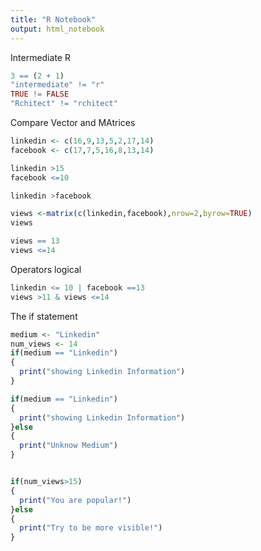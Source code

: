 ```yaml
---
title: "R Notebook"
output: html_notebook
---
```


Intermediate R

```r

3 == (2 + 1)
"intermediate" != "r"
TRUE != FALSE
"Rchitect" != "rchitect"

```

Compare Vector and MAtrices
```r
linkedin <- c(16,9,13,5,2,17,14)
facebook <- c(17,7,5,16,8,13,14)

linkedin >15
facebook <=10

linkedin >facebook

views <-matrix(c(linkedin,facebook),nrow=2,byrow=TRUE)
views

views == 13
views <=14


```
Operators logical

```r
linkedin <= 10 | facebook ==13
views >11 & views <=14

```

The if statement
```r
medium <- "Linkedin"
num_views <- 14
if(medium == "Linkedin")
{
  print("showing Linkedin Information")
}

if(medium == "Linkedin")
{
  print("showing Linkedin Information")
}else
{ 
  print("Unknow Medium")
}


if(num_views>15)
{
  print("You are popular!")
}else
{
  print("Try to be more visible!")
}

```

